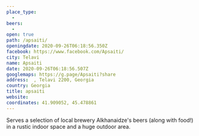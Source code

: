 ```yaml
---
place_type: 
  - 
beers: 
  - 
open: true
path: /apsaiti/
openingdate: 2020-09-26T06:18:56.350Z
facebook: https://www.facebook.com/Apsaiti/
city: Telavi
name: Apsaiti
date: 2020-09-26T06:18:56.507Z
googlemaps: https://g.page/Apsaiti?share
address:  , Telavi 2200, Georgia
country: Georgia
title: apsaiti
website: 
coordinates: 41.909052, 45.478861
---
```

Serves a selection of local brewery 
Alkhanaidze's beers (along with food!) in a rustic indoor space and a huge outdoor area. 